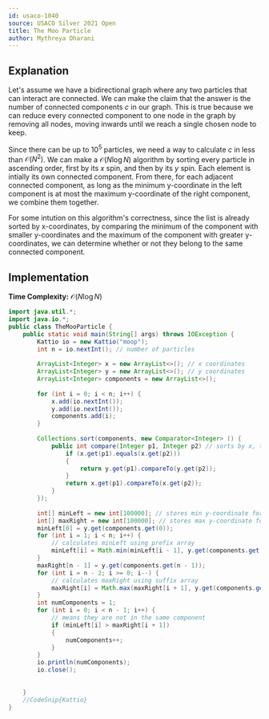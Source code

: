 ```yaml
---
id: usaco-1040
source: USACO Silver 2021 Open
title: The Moo Particle
author: Mythreya Dharani
---
```

## Explanation
Let's assume we have a bidirectional graph where any two particles that can interact are connected. 
We can make the claim that the answer is the number of connected components $c$ in our graph. 
This is true because we can reduce every connected component to one node in the graph by removing all nodes, moving inwards until we reach a single chosen node to keep.

Since there can be up to $10^5$ particles, we need a way to calculate $c$ in less than $\mathcal{O}(N^2)$. 
We can make a $\mathcal{O}(N \log N)$ algorithm by sorting every particle in ascending order, first by its $x$ spin, and then by its $y$ spin.
Each element is intially its own connected component. From there, for each adjacent connected component, as long as the minimum y-coordinate in the left component is at most the maximum y-coordinate of the right component, we combine them together.

For some intution on this algorithm's correctness, since the list is already sorted by x-coordinates, by comparing the minimum of the component with smaller y-coordinates and the maximum of the component with greater y-coordinates, we can determine whether or not they belong to the same connected component.
## Implementation

**Time Complexity:** $\mathcal{O}(N \log N)$

<LanguageSection>
	
<JavaSection>
	
```java
import java.util.*;
import java.io.*;
public class TheMooParticle {
	public static void main(String[] args) throws IOException {
		Kattio io = new Kattio("moop");
		int n = io.nextInt(); // number of particles
	
		ArrayList<Integer> x = new ArrayList<>(); // x coordinates
		ArrayList<Integer> y = new ArrayList<>(); // y coordinates
		ArrayList<Integer> components = new ArrayList<>();
	
		for (int i = 0; i < n; i++) {
			x.add(io.nextInt());
			y.add(io.nextInt());
			components.add(i);
		}
								 
		Collections.sort(components, new Comparator<Integer> () {         
			public int compare(Integer p1, Integer p2) // sorts by x, then y {
				if (x.get(p1).equals(x.get(p2)))
				{
					return y.get(p1).compareTo(y.get(p2));
				}
				return x.get(p1).compareTo(x.get(p2));
			}
		});
	
		int[] minLeft = new int[100000]; // stores min y-coordinate for left comp
		int[] maxRight = new int[100000]; // stores max y-coordinate for right comp
		minLeft[0] = y.get(components.get(0));
		for (int i = 1; i < n; i++) {
			// calculates minLeft using prefix array
			minLeft[i] = Math.min(minLeft[i - 1], y.get(components.get(i))); 
		}
		maxRight[n - 1] = y.get(components.get(n - 1));
		for (int i = n - 2; i >= 0; i--) {
			// calculates maxRight using suffix array
			maxRight[i] = Math.max(maxRight[i + 1], y.get(components.get(i))); 
		}
		int numComponents = 1;
		for (int i = 0; i < n - 1; i++) {
			// means they are not in the same component
			if (minLeft[i] > maxRight[i + 1]) 
			{
				numComponents++;
			}
		}
		io.println(numComponents);
		io.close();
		
		
	}
	//CodeSnip{Kattio}
}
```
	
</JavaSection>

</LanguageSection>
